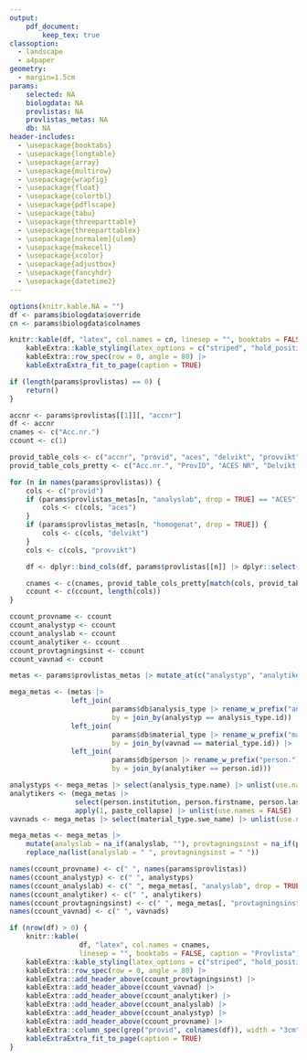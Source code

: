 ```yaml
---
output: 
    pdf_document:
        keep_tex: true
classoption: 
  - landscape
  - a4paper
geometry: 
  - margin=1.5cm
params:
    selected: NA
    biologdata: NA
    provlistas: NA
    provlistas_metas: NA
    db: NA
header-includes:
  - \usepackage{booktabs}
  - \usepackage{longtable}
  - \usepackage{array}
  - \usepackage{multirow}
  - \usepackage{wrapfig}
  - \usepackage{float}
  - \usepackage{colortbl}
  - \usepackage{pdflscape}
  - \usepackage{tabu}
  - \usepackage{threeparttable}
  - \usepackage{threeparttablex}
  - \usepackage[normalem]{ulem}
  - \usepackage{makecell}
  - \usepackage{xcolor}
  - \usepackage{adjustbox}
  - \usepackage{fancyhdr}
  - \usepackage{datetime2}
---
```


\pagestyle{fancyplain}
\fancyfoot[C]{}
\renewcommand\plainheadrulewidth{.4pt}
\rhead{Genererad \today}
\lhead{Provberedningsrapport}
\rfoot{\hfill \thepage \hfill NRM}

<!-- https://haozhu233.github.io/kableExtra/awesome_table_in_pdf.pdf -->


```r
options(knitr.kable.NA = "")
df <- params$biologdata$override
cn <- params$biologdata$colnames

knitr::kable(df, "latex", col.names = cn, linesep = "", booktabs = FALSE, caption = "Biologdata") |>
    kableExtra::kable_styling(latex_options = c("striped", "hold_position"), position = "center") |>
    kableExtra::row_spec(row = 0, angle = 80) |>
    kableExtraExtra_fit_to_page(caption = TRUE)
```

\newpage

```r
if (length(params$provlistas) == 0) {
    return()
}

accnr <- params$provlistas[[1]][, "accnr"]
df <- accnr
cnames <- c("Acc.nr.")
ccount <- c(1)

provid_table_cols <- c("accnr", "provid", "aces", "delvikt", "provvikt")
provid_table_cols_pretty <- c("Acc.nr.", "ProvID", "ACES NR", "Delvikt (g)", "Provvikt (g)")

for (n in names(params$provlistas)) {
    cols <- c("provid")
    if (params$provlistas_metas[n, "analyslab", drop = TRUE] == "ACES") {
        cols <- c(cols, "aces")
    }
    if (params$provlistas_metas[n, "homogenat", drop = TRUE]) {
        cols <- c(cols, "delvikt")
    }
    cols <- c(cols, "provvikt")

    df <- dplyr::bind_cols(df, params$provlistas[[n]] |> dplyr::select(dplyr::all_of(cols)))

    cnames <- c(cnames, provid_table_cols_pretty[match(cols, provid_table_cols)])
    ccount <- c(ccount, length(cols))
}

ccount_provname <- ccount
ccount_analystyp <- ccount
ccount_analyslab <- ccount
ccount_analytiker <- ccount
ccount_provtagningsinst <- ccount
ccount_vavnad <- ccount

metas <- params$provlistas_metas |> mutate_at(c("analystyp", "analytiker", "vavnad"), as.numeric)

mega_metas <- (metas |>
               left_join(
                         params$db$analysis_type |> rename_w_prefix("analysis_type."),
                         by = join_by(analystyp == analysis_type.id)) |>
               left_join(
                         params$db$material_type |> rename_w_prefix("material_type."),
                         by = join_by(vavnad == material_type.id)) |>
               left_join(
                         params$db$person |> rename_w_prefix("person."),
                         by = join_by(analytiker == person.id)))

analystyps <- mega_metas |> select(analysis_type.name) |> unlist(use.names = FALSE) |> na_if("") |> replace_na(" ")
analytikers <- (mega_metas |>
                select(person.institution, person.firstname, person.lastname, person.town) |>
                apply(1, paste_collapse) |> unlist(use.names = FALSE) |> na_if("") |> replace_na(" "))
vavnads <- mega_metas |> select(material_type.swe_name) |> unlist(use.names = FALSE) |> na_if("") |> replace_na(" ")

mega_metas <- mega_metas |>
    mutate(analyslab = na_if(analyslab, ""), provtagningsinst = na_if(provtagningsinst, "")) |>
    replace_na(list(analyslab = " ", provtagningsinst = " "))

names(ccount_provname) <- c(" ", names(params$provlistas))
names(ccount_analystyp) <- c(" ", analystyps)
names(ccount_analyslab) <- c(" ", mega_metas[, "analyslab", drop = TRUE])
names(ccount_analytiker) <- c(" ", analytikers)
names(ccount_provtagningsinst) <- c(" ", mega_metas[, "provtagningsinst", drop = TRUE])
names(ccount_vavnad) <- c(" ", vavnads)

if (nrow(df) > 0) {
    knitr::kable(
                 df, "latex", col.names = cnames,
                 linesep = "", booktabs = FALSE, caption = "Provlista") |>
    kableExtra::kable_styling(latex_options = c("striped", "hold_position"), position = "center") |>
    kableExtra::row_spec(row = 0, angle = 80) |>
    kableExtra::add_header_above(ccount_provtagningsinst) |>
    kableExtra::add_header_above(ccount_vavnad) |>
    kableExtra::add_header_above(ccount_analytiker) |>
    kableExtra::add_header_above(ccount_analyslab) |>
    kableExtra::add_header_above(ccount_analystyp) |>
    kableExtra::add_header_above(ccount_provname) |>
    kableExtra::column_spec(grep("provid", colnames(df)), width = "3cm") |>
    kableExtraExtra_fit_to_page(caption = TRUE)
}
```
